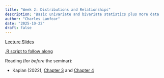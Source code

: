 ```yaml
---
title: "Week 2: Distributions and Relationships"
description: "Basic univariate and bivariate statistics plus more data manipulation"
author: "Charles Lanfear"
date: "2025-10-22"
draft: false
---
```


[Lecture Slides](https://clanfear.github.io/ioc_iqa/_lectures/2_distributions-relationships/slides_distributions-relationships.html)

[.R script to follow along](https://clanfear.github.io/ioc_iqa/_lectures/2_distributions-relationships/slides_distributions-relationships.R)

Reading (for *before* the seminar):

* Kaplan (2022), [Chapter 3](https://crimebythenumbers.com/data-types.html) and [Chapter 4](https://crimebythenumbers.com/reading-and-writing-data.html)